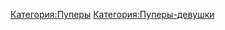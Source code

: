 
{{DISPLAYTITLE:красный свитер}}

{{Инфобокс для пуперов
|title2=красный свитер
|другие_ники=
|image3=
|сферы_творчества=RYTP
|год_начала=2017
|image4=Пример
|имя_фамилия=
|дата_рождения=13 января
|место_проживания=
|ссылки=
*[https://www.youtube.com/channel/UCuwF121nEqJompPKyL8qB7w/videos YouTube]
*[https://vk.com/krasnqi Группа ВК]
}}
[[Категория:Пуперы]]
[[Категория:Пуперы-девушки]]